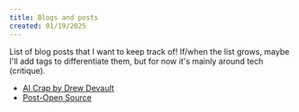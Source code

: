 ```yaml
---
title: Blogs and posts
created: 01/19/2025
---
```


List of blog posts that I want to keep track of! If/when the list grows, maybe I'll add tags to differentiate them, but for now it's mainly around tech (critique).

- [AI Crap by Drew Devault](https://drewdevault.com/2023/08/29/2023-08-29-AI-crap.html)
- [Post-Open Source](https://www.boringcactus.com/2020/08/13/post-open-source.html)

